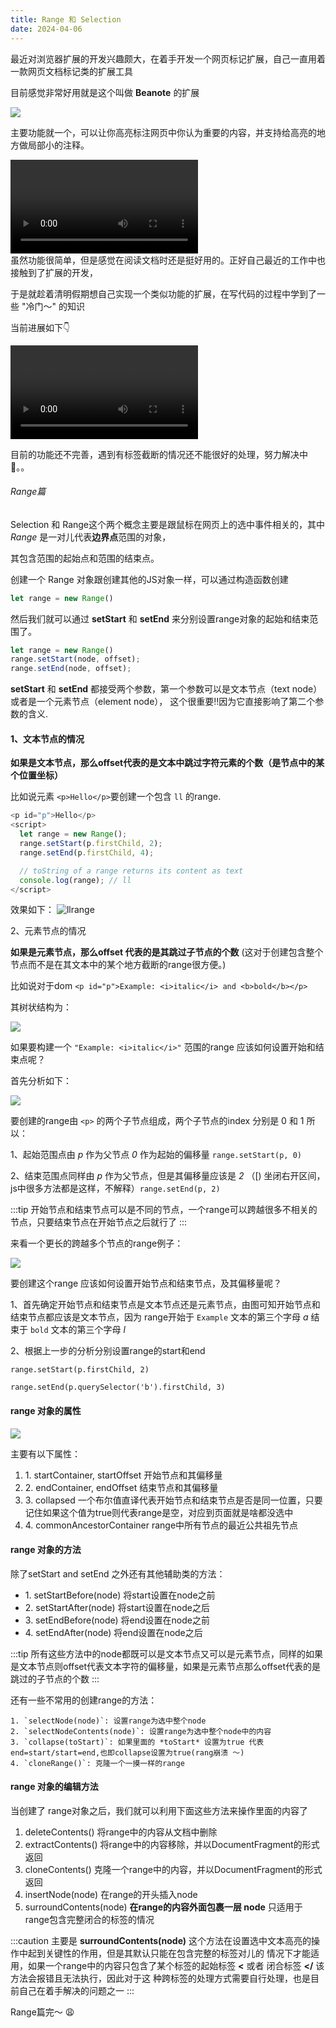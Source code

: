 ```yaml
---
title: Range 和 Selection
date: 2024-04-06
---
```


最近对浏览器扩展的开发兴趣颇大，在着手开发一个网页标记扩展，自己一直用着一款网页文档标记类的扩展工具

目前感觉非常好用就是这个叫做 **Beanote** 的扩展


<img src='/img/Beanote.png' width={500}/>
<br/>


主要功能就一个，可以让你高亮标注网页中你认为重要的内容，并支持给高亮的地方做局部小的注释。

<video controls width={600}>
    <source src='/video/state.mp4' type='video/mp4'/>
</video>
<br/>
虽然功能很简单，但是感觉在阅读文档时还是挺好用的。正好自己最近的工作中也接触到了扩展的开发，

于是就趁着清明假期想自己实现一个类似功能的扩展，在写代码的过程中学到了一些 "冷门～" 的知识

当前进展如下👇

<video controls width={600}>
    <source src='/video/mynote.mp4' type='video/mp4'/>
</video>
<br/>

目前的功能还不完善，遇到有标签截断的情况还不能很好的处理，努力解决中💪。。

<h6>Range篇</h6>

Selection 和 Range这个两个概念主要是跟鼠标在网页上的选中事件相关的，其中 *Range* 是一对儿代表**边界点**范围的对象，

其包含范围的起始点和范围的结束点。

创建一个 Range 对象跟创建其他的JS对象一样，可以通过构造函数创建

```js
let range = new Range()
```
然后我们就可以通过 **setStart** 和 **setEnd** 来分别设置range对象的起始和结束范围了。

```js
let range = new Range()
range.setStart(node, offset);
range.setEnd(node, offset);
```
**setStart** 和 **setEnd** 都接受两个参数，第一个参数可以是文本节点（text node） 或者是一个元素节点（element node），
这个很重要‼️因为它直接影响了第二个参数的含义.

#### 1、文本节点的情况
**如果是文本节点，那么offset代表的是文本中跳过字符元素的个数（是节点中的某个位置坐标）**

比如说元素 `<p>Hello</p>`要创建一个包含 `ll` 的range.
```js
<p id="p">Hello</p>
<script>
  let range = new Range();
  range.setStart(p.firstChild, 2);
  range.setEnd(p.firstChild, 4);

  // toString of a range returns its content as text
  console.log(range); // ll
</script>
```
效果如下：
![llrange](/img/llrange.png)

2、元素节点的情况

**如果是元素节点，那么offset 代表的是其跳过子节点的个数** (这对于创建包含整个节点而不是在其文本中的某个地方截断的range很方便。)

比如说对于dom  `<p id="p">Example: <i>italic</i> and <b>bold</b></p>`

其树状结构为：

<img src='/img/example.png' width={500}/>

如果要构建一个 `"Example: <i>italic</i>"` 范围的range 应该如何设置开始和结束点呢？

首先分析如下：

<img src='/img/structure.png' width={500}/>

要创建的range由 `<p>` 的两个子节点组成，两个子节点的index 分别是 0 和 1 所以：

1、起始范围点由 *p* 作为父节点 *0* 作为起始的偏移量  `range.setStart(p, 0)`

2、结束范围点同样由 *p* 作为父节点，但是其偏移量应该是 *2* （[) 坐闭右开区间，js中很多方法都是这样，不解释）`range.setEnd(p, 2)`

:::tip
开始节点和结束节点可以是不同的节点，一个range可以跨越很多不相关的节点，只要结束节点在开始节点之后就行了
:::

来看一个更长的跨越多个节点的range例子：

<img src='/img/complex.png' width={500}/>

要创建这个range 应该如何设置开始节点和结束节点，及其偏移量呢？

1、首先确定开始节点和结束节点是文本节点还是元素节点，由图可知开始节点和结束节点都应该是文本节点，因为 range开始于 `Example` 文本的第三个字母 *a* 结束于 `bold` 文本的第三个字母 *l*

2、根据上一步的分析分别设置range的start和end

`range.setStart(p.firstChild, 2)`

`range.setEnd(p.querySelector('b').firstChild, 3)`

#### range 对象的属性

<img src='/img/property.png' width={600}/>

主要有以下属性：

<ol>
    <li>1. startContainer, startOffset 开始节点和其偏移量</li>
    <li>2. endContainer, endOffset 结束节点和其偏移量</li>
    <li>3. collapsed 一个布尔值直译代表开始节点和结束节点是否是同一位置，只要记住如果这个值为true则代表range是空，对应到页面就是啥都没选中</li>
    <li>4. commonAncestorContainer range中所有节点的最近公共祖先节点</li>
</ol>


#### range 对象的方法

除了setStart and setEnd 之外还有其他辅助类的方法：

<ul>
    <li>1. setStartBefore(node) 将start设置在node之前</li>
    <li>2. setStartAfter(node) 将start设置在node之后</li>
    <li>3. setEndBefore(node) 将end设置在node之前</li>
    <li>4. setEndAfter(node) 将end设置在node之后</li>
</ul>

:::tip
所有这些方法中的node都既可以是文本节点又可以是元素节点，同样的如果是文本节点则offset代表文本字符的偏移量，如果是元素节点那么offset代表的是
跳过的子节点的个数
:::

还有一些不常用的创建range的方法：

    1. `selectNode(node)`: 设置range为选中整个node
    2. `selectNodeContents(node)`: 设置range为选中整个node中的内容
    3. `collapse(toStart)`: 如果里面的 *toStart* 设置为true 代表end=start/start=end,也即collapse设置为true(rang崩溃 ～)
    4. `cloneRange()`: 克隆一个一摸一样的range



#### range 对象的编辑方法

当创建了 range对象之后，我们就可以利用下面这些方法来操作里面的内容了

<ol>
    <li>deleteContents() 将range中的内容从文档中删除</li>
    <li>extractContents() 将range中的内容移除，并以DocumentFragment的形式返回</li>
    <li>cloneContents() 克隆一个range中的内容，并以DocumentFragment的形式返回</li>
    <li>insertNode(node) 在range的开头插入node</li>
    <li>surroundContents(node) <b>在range的内容外面包裹一层 node</b> 只适用于 range包含完整闭合的标签的情况 </li>
</ol>

:::caution
主要是 **surroundContents(node)** 这个方法在设置选中文本高亮的操作中起到关键性的作用，但是其默认只能在包含完整的标签对儿的
情况下才能适用，如果一个range中的内容只包含了某个标签的起始标签 **<** 或者 闭合标签 **</** 该方法会报错且无法执行，因此对于这
种跨标签的处理方式需要自行处理，也是目前自己在着手解决的问题之一
:::

Range篇完～ 😩



